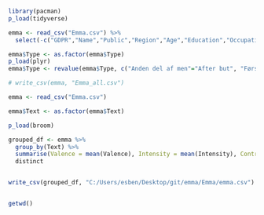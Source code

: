 ```r
library(pacman)
p_load(tidyverse)
```

```r
emma <- read_csv("Emma.csv") %>%
  select(-c("GDPR","Name","Public","Region","Age","Education","Occupation"))

emma$Type <- as.factor(emma$Type)
p_load(plyr)
emma$Type <- revalue(emma$Type, c("Anden del af men"="After but", "Første del af men"="Before but", "Ikke spørgsmål" = "Not question", "Komplekse sætninger ish" = "Complex sentences", "Med men ish" = "With but", "Simple negative ish" = "Simple negative", "Simple positive ish" = "Simple positive", "Spørgsmål" = "Questions"))

# write_csv(emma, "Emma_all.csv")

emma <- read_csv("Emma.csv")

emma$Text <- as.factor(emma$Text)

p_load(broom)

grouped_df <- emma %>%
  group_by(Text) %>%
  summarise(Valence = mean(Valence), Intensity = mean(Intensity), Controllability = mean(Controllability), Utility = mean(Utility), Type = Type) %>%
  distinct


write_csv(grouped_df, "C:/Users/esben/Desktop/git/emma/Emma/emma.csv")


getwd()
```


